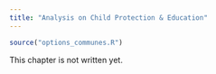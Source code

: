 ```yaml
---
title: "Analysis on Child Protection & Education"
---
```


```r
source("options_communes.R")
```


<div class="important">
This chapter is not written yet.
</div>